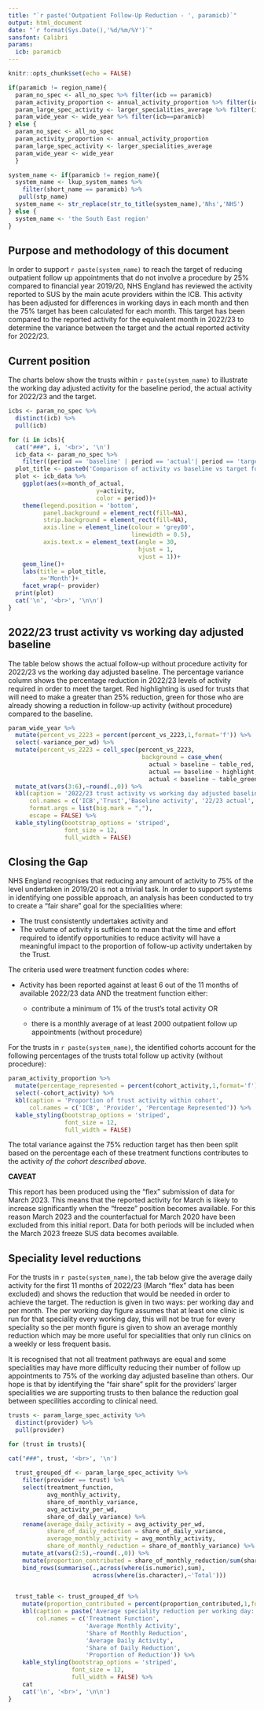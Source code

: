 ```yaml
---
title: "`r paste('Outpatient Follow-Up Reduction - ', paramicb)`"
output: html_document
date: "`r format(Sys.Date(),'%d/%m/%Y')`"
sansfont: Calibri   
params: 
  icb: paramicb
---
```


```r
knitr::opts_chunk$set(echo = FALSE)

if(paramicb != region_name){
  param_no_spec <- all_no_spec %>% filter(icb == paramicb)
  param_activity_proportion <- annual_activity_proportion %>% filter(icb == paramicb)
  param_large_spec_activity <- larger_specialities_average %>% filter(icb==paramicb)
  param_wide_year <- wide_year %>% filter(icb==paramicb)
} else {
  param_no_spec <- all_no_spec
  param_activity_proportion <- annual_activity_proportion
  param_large_spec_activity <- larger_specialities_average
  param_wide_year <- wide_year
  }

system_name <- if(paramicb != region_name){
  system_name <- lkup_system_names %>% 
    filter(short_name == paramicb) %>% 
   pull(stp_name)
  system_name <- str_replace(str_to_title(system_name),'Nhs','NHS')
} else {
  system_name <- 'the South East region'
} 

```

## Purpose and methodology of this document

In order to support `r paste(system_name)` to reach the target of reducing outpatient follow up appointments that do not involve a procedure by 25% compared to financial year 2019/20, NHS England has reviewed the activity reported to SUS by the main acute providers within the ICB. This activity has been adjusted for differences in working days in each month and then the 75% target has been calculated for each month. This target has been compared to the reported activity for the equivalent month in 2022/23 to determine the variance between the target and the actual reported activity for 2022/23. 

## Current position {.tabset .tabset-pills}

The charts below show the trusts within `r paste(system_name)` to illustrate the working day adjusted activity for the baseline period, the actual activity for 2022/23 and the target. 

```r
icbs <- param_no_spec %>% 
  distinct(icb) %>% 
  pull(icb)

for (i in icbs){
  cat("###", i, '<br>', '\n')
  icb_data <- param_no_spec %>% 
    filter((period == 'baseline' | period == 'actual'| period == 'target')& icb==i)
  plot_title <- paste0('Comparison of activity vs baseline vs target for ',i,' ICB providers') 
  plot <- icb_data %>% 
    ggplot(aes(x=month_of_actual,
                         y=activity,
                         color = period))+
    theme(legend.position = 'bottom',
          panel.background = element_rect(fill=NA),
          strip.background = element_rect(fill=NA),
          axis.line = element_line(colour = 'grey80',
                                   linewidth = 0.5),
          axis.text.x = element_text(angle = 30, 
                                     hjust = 1,
                                     vjust = 1))+
    geom_line()+
    labs(title = plot_title,
         x='Month')+
    facet_wrap(~ provider)
  print(plot)
  cat('\n', '<br>', '\n\n')
}

```

## 2022/23 trust activity vs working day adjusted baseline

The table below shows the actual follow-up without procedure activity for 2022/23 vs the working day adjusted baseline. The percentage variance column shows the percentage reduction in 2022/23 levels of activity required in order to meet the target. Red highlighting is used for trusts that will need to make a greater than 25% reduction, green for those who are already showing a reduction in follow-up activity (without procedure) compared to the baseline.

```r
param_wide_year %>% 
  mutate(percent_vs_2223 = percent(percent_vs_2223,1,format='f')) %>% 
  select(-variance_per_wd) %>% 
  mutate(percent_vs_2223 = cell_spec(percent_vs_2223,
                                      background = case_when(
                                        actual > baseline ~ table_red,
                                        actual == baseline ~ highlight,
                                        actual < baseline ~ table_green))) %>%
  mutate_at(vars(3:6),~round(.,0)) %>% 
  kbl(caption = '2022/23 trust activity vs working day adjusted baseline',
      col.names = c('ICB','Trust','Baseline activity', '22/23 actual', '23/24 Target', 'Variance','Percentage Variance'),
      format.args = list(big.mark = ","),
      escape = FALSE) %>%
  kable_styling(bootstrap_options = 'striped',
                font_size = 12,
                full_width = FALSE)
```
## Closing the Gap

NHS England recognises that reducing any amount of activity to 75% of the level undertaken in 2019/20 is not a trivial task. In order to support systems in identifying one possible approach, an analysis has been conducted to try to create a "fair share" goal for the specialities where:

* The trust consistently undertakes activity and 
* The volume of activity is sufficient to mean that the time and effort required to identify opportunities to reduce activity will have a meaningful impact to the proportion of follow-up activity undertaken by the Trust.  

The criteria used were treatment function codes where:

* Activity has been reported against at least 6 out of the 11 months of available 2022/23 data AND the treatment function either:

  + contribute a minimum of 1% of the trust's total activity OR
  
  + there is a monthly average of at least 2000 outpatient follow up appointments (without procedure)
  
For the trusts in `r paste(system_name)`, the identified cohorts account for the following percentages of the trusts total follow up activity (without procedure):

```r
param_activity_proportion %>% 
  mutate(percentage_represented = percent(cohort_activity,1,format='f')) %>% 
  select(-cohort_activity) %>% 
  kbl(caption = 'Proportion of trust activity within cohort',
      col.names = c('ICB', 'Provider', 'Percentage Represented')) %>%
  kable_styling(bootstrap_options = 'striped',
                font_size = 12,
                full_width = FALSE)
```
The total variance against the 75% reduction target has then been split based on the percentage each of these treatment functions contributes to the activity *of the cohort described above*.

**CAVEAT**

This report has been produced using the "flex" submission of data for March 2023. This means that the reported activity for March is likely to increase significantly when the "freeze" position becomes available. For this reason March 2023 and the counterfactual for March 2020 have been excluded from this initial report. Data for both periods will be included when the March 2023 freeze SUS data becomes available.

## Speciality level reductions {.tabset .tabset-pills}

For the trusts in `r paste(system_name)`, the tab below give the average daily activity for the first 11 months of 2022/23 (March "flex" data has been excluded) and shows the reduction that would be needed in order to achieve the target. The reduction is given in two ways: per working day and per month. The per working day figure assumes that at least one clinic is run for that speciality every working day, this will not be true for every speciality so the per month figure is given to show an average monthly reduction which may be more useful for specialities that only run clinics on a weekly or less frequent basis.

It is recognised that not all treatment pathways are equal and some specialities may have more difficulty reducing their number of follow up appointments to 75% of the working day adjusted baseline than others. Our hope is that by identifying the "fair share" split for the providers' larger specialities we are supporting trusts to then balance the reduction goal between specilities according to clinical need.

```r
trusts <- param_large_spec_activity %>% 
  distinct(provider) %>% 
  pull(provider)

for (trust in trusts){

cat("###", trust, '<br>', '\n')
  
  trust_grouped_df <- param_large_spec_activity %>% 
    filter(provider == trust) %>%
    select(treatment_function,
           avg_monthly_activity,
           share_of_monthly_variance,
           avg_activity_per_wd,
           share_of_daily_variance) %>% 
    rename(average_daily_activity = avg_activity_per_wd,
           share_of_daily_reduction = share_of_daily_variance,
           average_monthly_activity = avg_monthly_activity,
           share_of_monthly_reduction = share_of_monthly_variance) %>% 
    mutate_at(vars(2:5),~round(.,0)) %>% 
    mutate(proportion_contributed = share_of_monthly_reduction/sum(share_of_monthly_reduction)) %>% 
    bind_rows(summarise(.,across(where(is.numeric),sum),
                        across(where(is.character),~'Total'))) 

  
  trust_table <- trust_grouped_df %>% 
    mutate(proportion_contributed = percent(proportion_contributed,1,format='f')) %>%
    kbl(caption = paste('Average speciality reduction per working day: ',trust),
        col.names = c('Treatment Function', 
                      'Average Monthly Activity', 
                      'Share of Monthly Reduction',
                      'Average Daily Activity',
                      'Share of Daily Reduction',
                      'Proportion of Reduction')) %>% 
    kable_styling(bootstrap_options = 'striped',
                  font_size = 12,
                  full_width = FALSE) %>% 
    cat
    cat('\n', '<br>', '\n\n')
}
```


